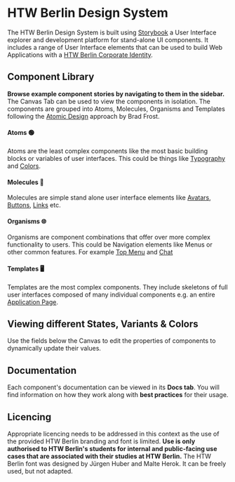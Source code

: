 
<Meta title="Introduction"></Meta>

<htw-berlin-logo size="m" href="https://htw-berlin.de" alt-title="Visit htw-berlin.de"></htw-berlin-logo>

# HTW Berlin Design System

The HTW Berlin Design System is built using [Storybook](https://storybook.js.org/docs/web-components/get-started/introduction) a User Interface explorer and development platform for stand-alone UI components.
It includes a range of User Interface elements that can be used to build Web Applications with a [HTW Berlin Corporate Identity](https://corporatedesign.htw-berlin.de/).

## Component Library

**Browse example component stories by navigating to them in the sidebar.** The Canvas Tab can be used to view the components in isolation.
The components are grouped into Atoms, Molecules, Organisms and Templates following the [Atomic Design](https://atomicdesign.bradfrost.com/table-of-contents/) approach by Brad Frost.

#### Atoms 🟢

Atoms are the least complex components like the most basic building blocks or variables of user interfaces. This could be things like [Typography](../?path=/story/design-system-atoms-typography--typography) and [Colors](../?path=/story/design-system-atoms-colors--page).

#### Molecules 🧬

Molecules are simple stand alone user interface elements like [Avatars](../?path=/story/design-system-molecules-avatar--avatar), [Buttons](../?path=/story/design-system-molecules-button--button), [Links](../?path=/story/design-system-molecules-link--link) etc.

#### Organisms 🌐

Organisms are component combinations that offer over more complex functionality to users. This could be Navigation elements like Menus or other common features. For example [Top Menu](../?path=/story/design-system-organisms-top-menu--extended-standard) and [Chat](../?path=/story/design-system-organisms-chat--chat)

#### Templates 🖥

Templates are the most complex components. They include skeletons of full user interfaces composed of many individual components e.g. an entire [Application Page](../?path=/story/design-system-templates-application-page--application-page).

## Viewing different States, Variants & Colors

Use the fields below the Canvas to edit the properties of components to dynamically update their values.

## Documentation

Each component's documentation can be viewed in its **Docs tab**. You will find information on how they work along with **best practices** for their usage.

## Licencing

Appropriate licencing needs to be addressed in this context as the use of the provided HTW Berlin branding and font is limited. **Use is only authorised to HTW Berlin's students for internal and public-facing use cases that are associated with their studies at HTW Berlin.** The HTW Berlin font was designed by Jürgen Huber and Malte Herok. It can be freely used, but not adapted.
